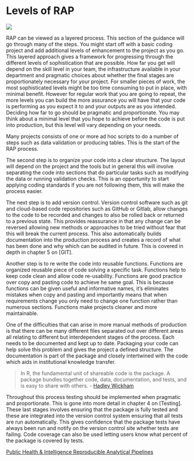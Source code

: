 # Levels of RAP

![](static/RAP_Levels.jpg)

RAP can be viewed as a layered process. 
This section of the guidance will go through many of the steps. 
You might start off with a basic coding project and add additional levels of enhancement to the project as you go. 
This layered approach gives a framework for progressing through the different levels of sophistication that are possible. 
How far you get will depend on the skill level in your team, the infrastructure available in your department and pragmatic choices about whether the final stages are proportionately necessary for your project. 
For smaller pieces of work, the most sophisticated levels might be too time consuming to put in place, with minimal benefit. 
However for regular work that you are going to repeat, the more levels you can build the more assurance you will have that your code is performing as you expect it to and your outputs are as you intended. 
Deciding how far to go should be pragmatic and proportionate. 
You may think about a minimal level that you hope to achieve before the code is put into production, but this level will vary depending on your needs.

Many projects consists of one or more ad hoc scripts to do a number of steps such as data validation or producing tables. 
This is the start of the RAP process.

The second step is to organize your code into a clear structure. 
The layout will depend on the project and the tools but in general this will involve separating the code into sections that do particular tasks such as modifying the data or running validation checks. 
This is an opportunity to start applying coding standards if you are not following them, this will make the process easier.

The next step is to add version control. 
Version control software such as git and cloud-based code repositories such as GitHub or Gitlab, allow changes to the code to be recorded and changes to also be rolled back or returned to a previous state. 
This provides reassurance in that any change can be reversed allowing new methods or approaches to be tried without fear that this will break the current process. 
This also automatically builds documentation into the production process and creates a record of what has been done and why which can be audited in future. 
This is covered in depth in chapter 5 on [GIT].

Another step is to re write the code into reusable functions. 
Functions are organized reusable piece of code solving a specific task. 
Functions help to keep code clean and allow code re-usability.
Functions are good practice over copy and pasting code to achieve he same goal.
This is because functions can be given useful and informative names, it's eliminates mistakes when copy and pasting and importantly means that when requirements change you only need to change one function rather than numerous sections.
Functions make projects cleaner and more maintainable.

One of the difficulties that can arise in  more manual methods of production is that there can be many different files separated out over different areas all relating to different but interdependent stages of the process. 
Each needs to be documented and kept up to date. 
Packaging your code can help solve this problem and gives the project a defined structure. 
The documentation is part of the package and closely intertwined with the code which aids in institutional knowledge transfer.  

> In R, the fundamental unit of shareable code is the package. A package bundles together code, data, documentation, and tests, and is easy to share with others.
- [Hadley Wickham](https://r-pkgs.org/intro.html)

Throughout this process testing should be implemented when pragmatic and proportionate. 
This is gone into more detail in chapter 4 on [Testing]. 
These last stages involves ensuring that the package is fully tested and these are integrated into the version control system ensuring that all tests are run automatically. 
This gives confidence that the package tests have always been run and notify on the version control site whether tests are failing. 
Code coverage can also be used letting users know what percent of the package is covered by tests.


[Public Health & Intelligence Reproducible Analytical Pipelines](https://www.isdscotland.org/About-ISD/Methodologies/_docs/Reproducible_Analytical_Pipelines_paper_v1.4.pdf)
